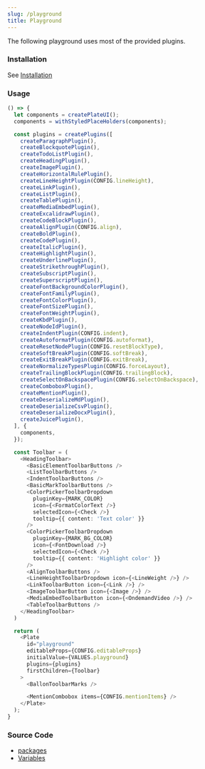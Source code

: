 ```yaml
---
slug: /playground
title: Playground
---
```


The following playground uses most of the provided plugins.

### Installation

See [Installation](/docs/installation)

### Usage

```ts live
() => {
  let components = createPlateUI();
  components = withStyledPlaceHolders(components);

  const plugins = createPlugins([
    createParagraphPlugin(),
    createBlockquotePlugin(),
    createTodoListPlugin(),
    createHeadingPlugin(),
    createImagePlugin(),
    createHorizontalRulePlugin(),
    createLineHeightPlugin(CONFIG.lineHeight),
    createLinkPlugin(),
    createListPlugin(),
    createTablePlugin(),
    createMediaEmbedPlugin(),
    createExcalidrawPlugin(),
    createCodeBlockPlugin(),
    createAlignPlugin(CONFIG.align),
    createBoldPlugin(),
    createCodePlugin(),
    createItalicPlugin(),
    createHighlightPlugin(),
    createUnderlinePlugin(),
    createStrikethroughPlugin(),
    createSubscriptPlugin(),
    createSuperscriptPlugin(),
    createFontBackgroundColorPlugin(),
    createFontFamilyPlugin(),
    createFontColorPlugin(),
    createFontSizePlugin(),
    createFontWeightPlugin(),
    createKbdPlugin(),
    createNodeIdPlugin(),
    createIndentPlugin(CONFIG.indent),
    createAutoformatPlugin(CONFIG.autoformat),
    createResetNodePlugin(CONFIG.resetBlockType),
    createSoftBreakPlugin(CONFIG.softBreak),
    createExitBreakPlugin(CONFIG.exitBreak),
    createNormalizeTypesPlugin(CONFIG.forceLayout),
    createTrailingBlockPlugin(CONFIG.trailingBlock),
    createSelectOnBackspacePlugin(CONFIG.selectOnBackspace),
    createComboboxPlugin(),
    createMentionPlugin(),
    createDeserializeMdPlugin(),
    createDeserializeCsvPlugin(),
    createDeserializeDocxPlugin(),
    createJuicePlugin(),
  ], {
    components,
  });

  const Toolbar = (
    <HeadingToolbar>
      <BasicElementToolbarButtons />
      <ListToolbarButtons />
      <IndentToolbarButtons />
      <BasicMarkToolbarButtons />
      <ColorPickerToolbarDropdown
        pluginKey={MARK_COLOR}
        icon={<FormatColorText />}
        selectedIcon={<Check />}
        tooltip={{ content: 'Text color' }}
      />
      <ColorPickerToolbarDropdown
        pluginKey={MARK_BG_COLOR}
        icon={<FontDownload />}
        selectedIcon={<Check />}
        tooltip={{ content: 'Highlight color' }}
      />
      <AlignToolbarButtons />
      <LineHeightToolbarDropdown icon={<LineWeight />} />
      <LinkToolbarButton icon={<Link />} />
      <ImageToolbarButton icon={<Image />} />
      <MediaEmbedToolbarButton icon={<OndemandVideo />} />
      <TableToolbarButtons />
    </HeadingToolbar>
  )

  return (
    <Plate
      id="playground"
      editableProps={CONFIG.editableProps}
      initialValue={VALUES.playground}
      plugins={plugins}
      firstChildren={Toolbar}
    >
      <BallonToolbarMarks />

      <MentionCombobox items={CONFIG.mentionItems} />
    </Plate>
  );
}
```

### Source Code

- [packages](https://github.com/udecode/plate/tree/main/packages)
- [Variables](https://github.com/udecode/plate/blob/main/docs/src/live/live.tsx)
